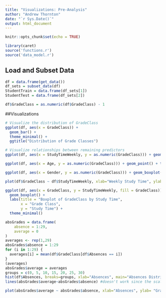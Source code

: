 ```yaml
---
title: "Visualizations: Pre-Analysis"
author: "Andrew Thornton"
date: "`r Sys.Date()`"
output: html_document
---
```


```r
knitr::opts_chunk$set(echo = TRUE)
```

```r
library(caret)
source('functions.r')
source('data_model.r')
```

## Load and Subset Data

``` r
df = data.frame(get_data())
df_sets = subset_data(df)
StudentTrain = data.frame(df_sets[1])
StudentTest = data.frame(df_sets[2])

df$GradeClass = as.numeric(df$GradeClass) - 1
```

##Visualizations
``` r
# Visualize the distribution of GradeClass
ggplot(df, aes(x = GradeClass)) + 
  geom_bar() +
  theme_minimal() +
  ggtitle("Distribution of Grade Classes")

# Visualize relationships between remaining predictors
ggplot(df, aes(x = StudyTimeWeekly, y = as.numeric(GradeClass))) + geom_point() + theme_minimal() + ggtitle("Study Time Weekly vs GradeClass")

ggplot(df, aes(x = Age, y = as.numeric(GradeClass))) + geom_point() + theme_minimal() + ggtitle("Age vs GradeClass")

ggplot(df, aes(x = Gender, y = as.numeric(GradeClass))) + geom_boxplot() + theme_minimal() + ggtitle("Gender vs GradeClass")
```

``` r
plot(df$GradeClass ~ df$StudyTimeWeekly, xlab="Weekly Study Time", ylab="GradeClass", main="Grade Class by Study Hours")

ggplot(df, aes(x = GradeClass, y = StudyTimeWeekly, fill = GradeClass)) +
  geom_boxplot() +
  labs(title = "Boxplot of GradeClass by Study Time",
       x = "Grade Class",
       y = "Study Time") +
  theme_minimal()

absGrades = data.frame(
    absence = 1:29,
    average = 0
)
averages <- rep(1,29)
absGrades$absence = 1:29
for (i in 1:29) {
  averages[i] = mean(df$GradeClass[df$Absences == i]) 
}
(averages)
absGrades$average = averages  
groups = c(0, 5, 10, 15, 20, 25, 30)
hist(df$Absences, breaks=groups, xlab="Absences", main="Absences Distribution")
lines(absGrades$average~absGrades$absence) #doesn't work since the scale is off

plot(absGrades$average ~ absGrades$absence, xlab="Absences", ylab= "Grade Class (Avg)", main="Grade Class by Absence Count")
```